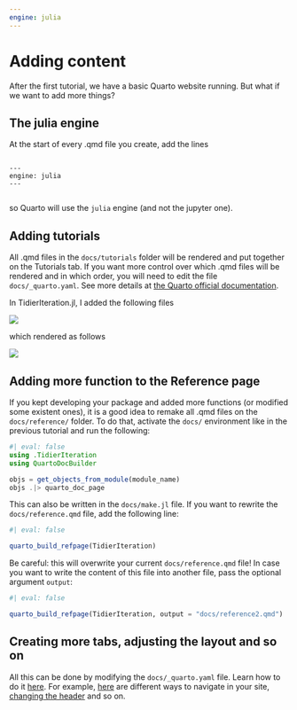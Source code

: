 ```yaml
---
engine: julia
---
```


# Adding content

After the first tutorial, we have a basic Quarto website running. But what if we want to add more things?

## The julia engine

At the start of every .qmd file you create, add the lines

```

---
engine: julia
---


```

so Quarto will use the `julia` engine (and not the jupyter one). 

## Adding tutorials

All .qmd files in the `docs/tutorials` folder will be rendered and put together on the Tutorials tab. If you want more control over which .qmd files will be rendered and in which order, you will need to edit the file `docs/_quarto.yaml`. See more details at [the Quarto official documentation](https://quarto.org/docs/websites/).

In TidierIteration.jl, I added the following files

![](tutorial-02-files.png)

which rendered as follows

![](tutorial-02-rendered.png)

## Adding more function to the Reference page

If you kept developing your package and added more functions (or modified some existent ones), it is a good idea to remake all .qmd files on the `docs/reference/` folder. To do that, activate the `docs/` environment like in the previous tutorial and run the following:


```julia
#| eval: false
using .TidierIteration
using QuartoDocBuilder

objs = get_objects_from_module(module_name)
objs .|> quarto_doc_page
```

This can also be written in the `docs/make.jl` file. If you want to rewrite the `docs/reference.qmd` file, add the following line:


```julia
#| eval: false

quarto_build_refpage(TidierIteration)

```

Be careful: this will overwrite your current `docs/reference.qmd` file! In case you want to write the content of this file into another file, pass the optional argument `output`:

```julia
#| eval: false

quarto_build_refpage(TidierIteration, output = "docs/reference2.qmd")

```

## Creating more tabs, adjusting the layout and so on

All this can be done by modifying the `docs/_quarto.yaml` file. Learn how to do it [here](https://quarto.org/docs/reference/projects/websites.html). For example, [here](https://quarto.org/docs/websites/website-navigation.html) are different ways to navigate in your site, [changing the header](https://quarto.org/docs/websites/website-tools.html) and so on.
